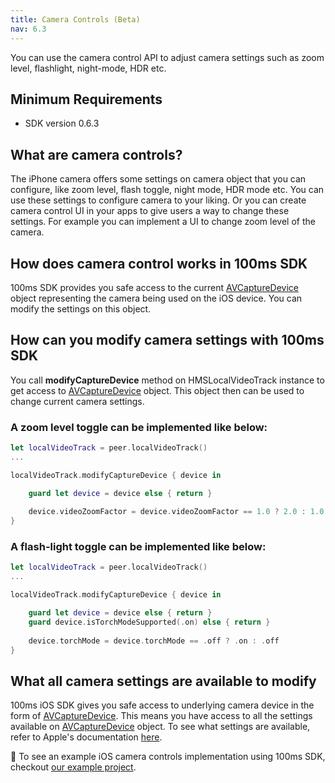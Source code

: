 ```yaml
---
title: Camera Controls (Beta)
nav: 6.3
---
```


You can use the camera control API to adjust camera settings such as zoom level, flashlight, night-mode, HDR etc.

## Minimum Requirements

-   SDK version 0.6.3

## What are camera controls?

The iPhone camera offers some settings on camera object that you can configure, like zoom level, flash toggle, night mode, HDR mode etc. You can use these settings to configure camera to your liking. Or you can create camera control UI in your apps to give users a way to change these settings. For example you can implement a UI to change zoom level of the camera.

## How does camera control works in 100ms SDK

100ms SDK provides you safe access to the current [AVCaptureDevice](https://developer.apple.com/documentation/avfoundation/avcapturedevice) object representing the camera being used on the iOS device. You can modify the settings on this object.

## How can you modify camera settings with 100ms SDK

You call **modifyCaptureDevice** method on HMSLocalVideoTrack instance to get access to [AVCaptureDevice](https://developer.apple.com/documentation/avfoundation/avcapturedevice) object. This object then can be used to change current camera settings.

### A zoom level toggle can be implemented like below:

```swift
let localVideoTrack = peer.localVideoTrack()
...

localVideoTrack.modifyCaptureDevice { device in

    guard let device = device else { return }
    
    device.videoZoomFactor = device.videoZoomFactor == 1.0 ? 2.0 : 1.0
}
```

### A flash-light toggle can be implemented like below:


```swift
let localVideoTrack = peer.localVideoTrack()
...

localVideoTrack.modifyCaptureDevice { device in

    guard let device = device else { return }
    guard device.isTorchModeSupported(.on) else { return }
    
    device.torchMode = device.torchMode == .off ? .on : .off
}
```

## What all camera settings are available to modify

100ms iOS SDK gives you safe access to underlying camera device in the form of [AVCaptureDevice](https://developer.apple.com/documentation/avfoundation/avcapturedevice). This means you have access to all the settings available on [AVCaptureDevice](https://developer.apple.com/documentation/avfoundation/avcapturedevice) object. To see what settings are available, refer to Apple's documentation [here](https://developer.apple.com/documentation/avfoundation/avcapturedevice).

👀 To see an example iOS camera controls implementation using 100ms SDK, checkout [our example project](https://github.com/100mslive/100ms-ios-sdk/tree/main/Example).
